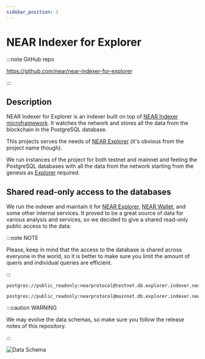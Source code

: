 ```yaml
---
sidebar_position: 3
---
```



# NEAR Indexer for Explorer

:::note GitHub repo

https://github.com/near/near-indexer-for-explorer

:::

## Description

NEAR Indexer for Explorer is an indexer built on top of [NEAR Indexer microframework](./near-indexer-framework). It watches the network and stores all the data from the blockchain in the PostgreSQL database.

This projects serves the needs of [NEAR Explorer](https://explorer.near.org/) (it's obvious from the project name though).

We run instances of the project for both testnet and mainnet and feeling the PostgreSQL databases with all the data from the network starting from the genesis as [Explorer](https://explorer.near.org/) required.

## Shared read-only access to the databases

We run the indexer and maintain it for [NEAR Explorer](https://explorer.near.org/), [NEAR Wallet](https://wallet.near.org), and some other internal services. It proved to be a great source of data for various analysis and services, so we decided to give a shared read-only public access to the data:

:::note NOTE

Please, keep in mind that the access to the database is shared across everyone in the world, so it is better to make sure you limit the amount of queris and individual queries are efficient.

:::

<Tabs>
  <TabItem value="testnet" label="testnet" default>

    postgres://public_readonly:nearprotocol@testnet.db.explorer.indexer.near.dev/testnet_explorer


  </TabItem>
  <TabItem value="mainnet" label="mainnet">

    postgres://public_readonly:nearprotocol@mainnet.db.explorer.indexer.near.dev/mainnet_explorer

  </TabItem>
</Tabs>

:::caution WARNING

We may evolve the data schemas, so make sure you follow the release notes of this repository.

:::

![Data Schema](https://github.com/near/near-indexer-for-explorer/blob/master/docs/near-indexer-for-explorer-db.png?raw=true)
